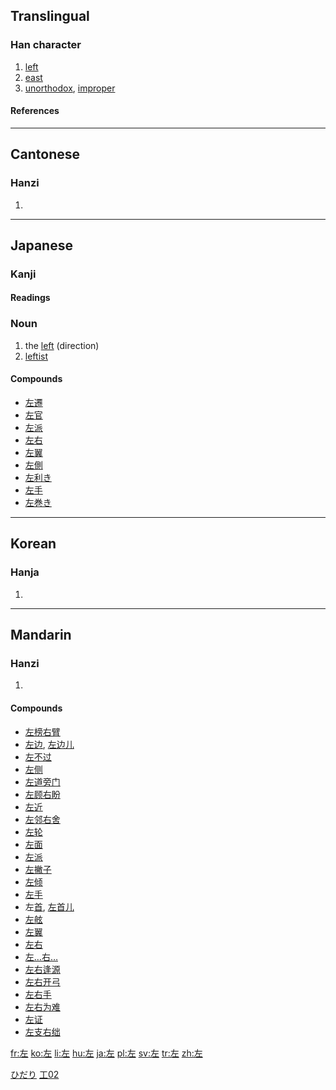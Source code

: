 ==Translingual==
===Han character===
{{Han char|rn=48|rad=工|as=02|sn=5|four=4001<sub>1</sub>|canj=大一 (KM)}}
# [[left]]
# [[east]]
# [[unorthodox]], [[improper]]
====References====
{{Han ref|kx=0325.080|dkj=08720|dj=0626.070|hdz=10411.050|uh=5DE6|ud=24038|bh=A5AA|bd=42410}}
----
==Cantonese==
===Hanzi===
{{yue-hanzi|jyut=|y=jo2}}
# {{defn|Cantonese}}
----
==Japanese==
[[Category:1000_Japanese_basic_words|ひだり]]
===Kanji===
[[Category:Grade 1 kanji|工02]]
{{ja-kanji|grade=|rs=工02}}
====Readings====
{{ja-readings|on=[[さ]] (sa)|kun=[[ひだり]] (hidari), [[もとる]] (motoru), [[たすける]] (tasukeru)}}
===Noun===
{{ja-noun|k|hira=ひだり|rom=hidari}}
# the [[left]] (direction)
# [[leftist]]


====Compounds====
*[[左遷]]
*[[左官]]
*[[左派]]
*[[左右]]
*[[左翼]]
*[[左側]]
*[[左利き]]
*[[左手]]
*[[左巻き]]
----
==Korean==
===Hanja===
{{ko-hanja|hangeul=좌|eumhun=左|rv=jwa|mr=chwa}}
# {{defn|Korean}}
----
==Mandarin==
===Hanzi===
{{cmn-hanzi|pin=[[zuǒ]] ([[zuo3]])|wg=tso<sup>3</sup>}}
# {{defn|Mandarin}}

====Compounds====
*[[左榜右臂]]
*[[左边]], [[左边儿]]
*[[左不过]]
*[[左侧]]
*[[左道旁门]]
*[[左顾右盼]]
*[[左近]]
*[[左邻右舍]]
*[[左轮]]
*[[左面]]
*[[左派]]
*[[左撇子]]
*[[左倾]]
*[[左手]]
*左[[首]], [[左首儿]]
*[[左舷]]
*[[左翼]]
*[[左右]]
*[[左…右…]]
*[[左右逢源]]
*[[左右开弓]]
*[[左右手]]
*[[左右为难]]
*[[左证]]
*[[左支右绌]]

[[fr:左]]
[[ko:左]]
[[li:左]]
[[hu:左]]
[[ja:左]]
[[pl:左]]
[[sv:左]]
[[tr:左]]
[[zh:左]]
